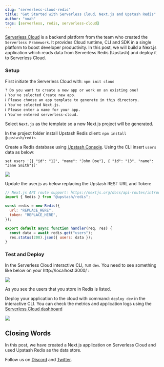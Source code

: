 ```yaml
---
slug: "serverless-cloud-redis"
title: "Get Started with Serverless Cloud, Next.js and Upstash Redis"
author: "noah"
tags: [serverless, redis, serverless-cloud]
---
```


[Serverless Cloud](http://cloud.serverless.com/) is a backend platform from the team who created the `Serverless Framework`. It provides Cloud runtime, CLI and SDK in a single platform to boost developer productivity. In this post, we will build a Next.js application which reads data from Serverless Redis (Upstash) and deploy it to Serverless Cloud.

### Setup

First initiate the Serverless Cloud with: `npm init cloud`

```text
? Do you want to create a new app or work on an existing one?
ℹ You've selected Create new app.
ℹ Please choose an app template to generate in this directory.
ℹ You've selected Next.js.
ℹ Please enter a name for your app.
ℹ You've entered serverless-cloud.
```

Select `Next.js` as the template so a new Next.js project will be generated.

In the project folder install Upstash Redis client:
`npm install @upstash/redis`

Create a Redis database using [Upstash Console](https://console.upstash.com/). Using the CLI insert `users` data as below:

```text
set users '[{ "id": "12", "name": "John Doe"}, { "id": "13", "name": "Jane Smith"}]'
```

![](/blog/serverless-cloud/redisinit.png)

Update the user.js as below replacing the Upstash REST URL and Token:

```js title="user.js"
// Next.js API route support: https://nextjs.org/docs/api-routes/introduction
import { Redis } from "@upstash/redis";

const redis = new Redis({
  url: "REPLACE_HERE",
  token: "REPLACE_HERE",
});

export default async function handler(req, res) {
  const data = await redis.get("users");
  res.status(200).json({ users: data });
}
```

### Test and Deploy

In the Serverless Cloud interactive CLI, run `dev`. You need to see something like below on your http://localhost:3000/ :

![](/blog/serverless-cloud/result.png)

As you see the users that you store in Redis is listed.

Deploy your application to the cloud with command: `deploy dev` in the interactive CLI. You can check the metrics and application logs using the [Serverless Cloud dashboard](https://cloud.serverless.com/)

![](/blog/serverless-cloud/cons.png)

## Closing Words

In this post, we have created a Next.js application on Serverless Cloud and used Upstash Redis as the data store.

Follow us
on [Discord](https://discord.com/invite/w9SenAtbme)
and [Twitter](https://twitter.com/upstash).
